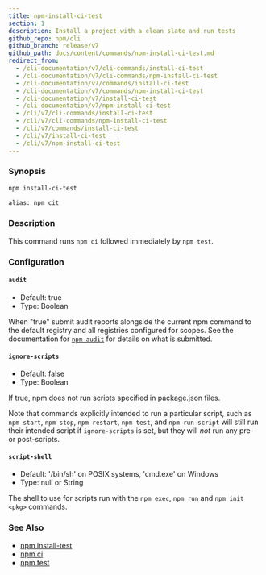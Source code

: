 ```yaml
---
title: npm-install-ci-test
section: 1
description: Install a project with a clean slate and run tests
github_repo: npm/cli
github_branch: release/v7
github_path: docs/content/commands/npm-install-ci-test.md
redirect_from:
  - /cli-documentation/v7/cli-commands/install-ci-test
  - /cli-documentation/v7/cli-commands/npm-install-ci-test
  - /cli-documentation/v7/commands/install-ci-test
  - /cli-documentation/v7/commands/npm-install-ci-test
  - /cli-documentation/v7/install-ci-test
  - /cli-documentation/v7/npm-install-ci-test
  - /cli/v7/cli-commands/install-ci-test
  - /cli/v7/cli-commands/npm-install-ci-test
  - /cli/v7/commands/install-ci-test
  - /cli/v7/install-ci-test
  - /cli/v7/npm-install-ci-test
---
```


### Synopsis

```bash
npm install-ci-test

alias: npm cit
```

### Description

This command runs `npm ci` followed immediately by `npm test`.

### Configuration


#### `audit`

- Default: true
- Type: Boolean

When "true" submit audit reports alongside the current npm command to the default registry and all registries configured for scopes. See the documentation for [`npm audit`](/cli/v7/commands/npm-audit) for details on what is submitted.


#### `ignore-scripts`

- Default: false
- Type: Boolean

If true, npm does not run scripts specified in package.json files.

Note that commands explicitly intended to run a particular script, such as `npm start`, `npm stop`, `npm restart`, `npm test`, and `npm run-script` will still run their intended script if `ignore-scripts` is set, but they will _not_ run any pre- or post-scripts.


#### `script-shell`

- Default: '/bin/sh' on POSIX systems, 'cmd.exe' on Windows
- Type: null or String

The shell to use for scripts run with the `npm exec`, `npm run` and `npm init <pkg>` commands.



### See Also

- [npm install-test](/cli/v7/commands/npm-install-test)
- [npm ci](/cli/v7/commands/npm-ci)
- [npm test](/cli/v7/commands/npm-test)
